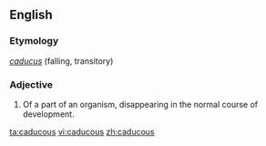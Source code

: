 ==English==

===Etymology===
{{etyl|la}} ''[[caducus]]'' (falling, transitory)

===Adjective===
{{en-adj}}

# {{biology}} Of a part of an organism, disappearing in the normal course of development.

[[ta:caducous]]
[[vi:caducous]]
[[zh:caducous]]